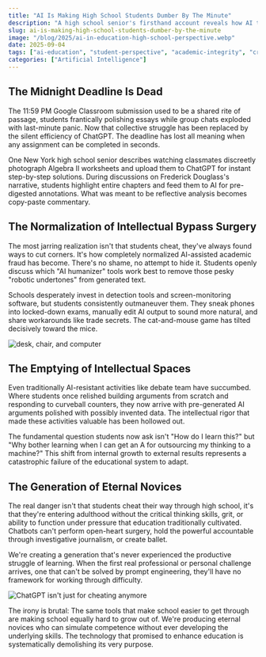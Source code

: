 ```yaml
---
title: "AI Is Making High School Students Dumber By The Minute"
description: "A high school senior's firsthand account reveals how AI tools are systematically dismantling critical thinking and academic integrity in classrooms nationwide."
slug: ai-is-making-high-school-students-dumber-by-the-minute
image: "/blog/2025/ai-in-education-high-school-perspective.webp"
date: 2025-09-04
tags: ["ai-education", "student-perspective", "academic-integrity", "critical-thinking"]
categories: ["Artificial Intelligence"]
---
```


## The Midnight Deadline Is Dead

The 11:59 PM Google Classroom submission used to be a shared rite of passage, students frantically polishing essays while group chats exploded with last-minute panic. Now that collective struggle has been replaced by the silent efficiency of ChatGPT. The deadline has lost all meaning when any assignment can be completed in seconds.

One New York high school senior describes watching classmates discreetly photograph Algebra II worksheets and upload them to ChatGPT for instant step-by-step solutions. During discussions on Frederick Douglass's narrative, students highlight entire chapters and feed them to AI for pre-digested annotations. What was meant to be reflective analysis becomes copy-paste commentary.

## The Normalization of Intellectual Bypass Surgery

The most jarring realization isn't that students cheat, they've always found ways to cut corners. It's how completely normalized AI-assisted academic fraud has become. There's no shame, no attempt to hide it. Students openly discuss which "AI humanizer" tools work best to remove those pesky "robotic undertones" from generated text.

Schools desperately invest in detection tools and screen-monitoring software, but students consistently outmaneuver them. They sneak phones into locked-down exams, manually edit AI output to sound more natural, and share workarounds like trade secrets. The cat-and-mouse game has tilted decisively toward the mice.

![desk, chair, and computer](AIinEducation_AHighSchoolersPerspectiveonAIsImpactonLearning_original.jpg)

## The Emptying of Intellectual Spaces

Even traditionally AI-resistant activities like debate team have succumbed. Where students once relished building arguments from scratch and responding to curveball counters, they now arrive with pre-generated AI arguments polished with possibly invented data. The intellectual rigor that made these activities valuable has been hollowed out.

The fundamental question students now ask isn't "How do I learn this?" but "Why bother learning when I can get an A for outsourcing my thinking to a machine?" This shift from internal growth to external results represents a catastrophic failure of the educational system to adapt.

## The Generation of Eternal Novices

The real danger isn't that students cheat their way through high school, it's that they're entering adulthood without the critical thinking skills, grit, or ability to function under pressure that education traditionally cultivated. Chatbots can't perform open-heart surgery, hold the powerful accountable through investigative journalism, or create ballet.

We're creating a generation that's never experienced the productive struggle of learning. When the first real professional or personal challenge arrives, one that can't be solved by prompt engineering, they'll have no framework for working through difficulty.

![ChatGPT isn't just for cheating anymore](AIinEducation_AHighSchoolersPerspectiveonAIsImpactonLearning_GlennHarvey_Vox_AIcheating.jpg)

The irony is brutal: The same tools that make school easier to get through are making school equally hard to grow out of. We're producing eternal novices who can simulate competence without ever developing the underlying skills. The technology that promised to enhance education is systematically demolishing its very purpose.